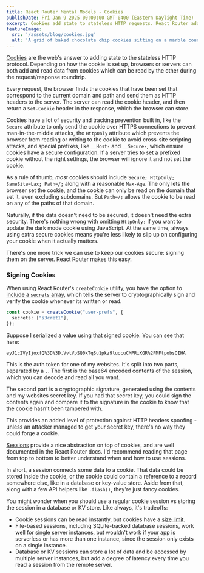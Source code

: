 ```yaml
---
title: React Router Mental Models - Cookies
publishDate: Fri Jan 9 2025 00:00:00 GMT-0400 (Eastern Daylight Time)
excerpt: Cookies add state to stateless HTTP requests. React Router adds extra security and convenience.
featureImage:
  src: '/assets/blog/cookies.jpg'
  alt: 'A grid of baked chocolate chip cookies sitting on a marble countertop.'
---
```


[Cookies](https://developer.mozilla.org/en-US/docs/Web/HTTP/Cookies) are the web's answer to adding state to the stateless HTTP protocol. Depending on how the cookie is set up, browsers or servers can both add and read data from cookies which can be read by the other during the request/response roundtrip.

Every request, the browser finds the cookies that have been set that correspond to the current domain and path and send them as HTTP headers to the server. The server can read the cookie header, and then return a `Set-Cookie` header in the response, which the browser can store.

Cookies have a lot of security and tracking prevention built in, like the `Secure` attribute to only send the cookie over HTTPS connections to prevent man-in-the-middle attacks, the `HttpOnly` attribute which prevents the browser from reading or writing to the cookie to avoid cross-site scripting attacks, and special prefixes, like `__Host-` and `__Secure-`, which ensure cookies have a secure configuration. If a server tries to set a prefixed cookie without the right settings, the browser will ignore it and not set the cookie.

As a rule of thumb, _most_ cookies should include `Secure; HttpOnly; SameSite=Lax; Path=/;` along with a reasonable `Max-Age`. The only lets the browser set the cookie, and the cookie can only be read on the domain that set it, even excluding subdomains. But `Path=/;` allows the cookie to be read on any of the paths of that domain.

Naturally, if the data doesn't need to be secured, it doesn't need the extra security. There's nothing wrong with omitting `HttpOnly;` if you want to update the dark mode cookie using JavaScript. At the same time, always using extra secure cookies means you're less likely to slip up on configuring your cookie when it actually matters.

There's one more trick we can use to keep our cookies secure: signing them on the server. React Router makes this easy.

### Signing Cookies
 
When using React Router's `createCookie` utility, you have the option to [include a `secrets` array](https://reactrouter.com/explanation/sessions-and-cookies#signing-cookies), which tells the server to cryptographically sign and verify the cookie whenever its written or read.

```ts
const cookie = createCookie("user-prefs", {
  secrets: ["s3cret1"],
});
```
 
Suppose I serialized a value using that signed cookie. You can see that here:

```
eyJ1c2VyIjoxfQ%3D%3D.VvtVpSQ0kTqSu1pkz9luocuCMPRiKGR%2FMFtpobsOIHA
```

This is the auth token for one of my websites. It's split into two parts, separated by a `.`. The first is the base64 encoded contents of the session, which you can decode and read all you want. 

The second part is a cryptographic signature, generated using the contents and my websites secret key. If you had that secret key, you could sign the contents again and compare it to the signature in the cookie to know that the cookie hasn't been tampered with.

This provides an added level of protection against HTTP headers spoofing - unless an attacker managed to get your secret key, there's no way they could forge a cookie.

[Sessions](https://reactrouter.com/explanation/sessions-and-cookies) provide a nice abstraction on top of cookies, and are well documented in the React Router docs. I'd recommend reading that page from top to bottom to better understand when and how to use sessions.

In short, a session connects some data to a cookie. That data could be stored inside the cookie, or the cookie could contain a reference to a record somewhere else, like in a database or key-value store. Aside from that, along with a few API helpers like `.flash()`, they're just fancy cookies.

You might wonder when you should use a regular cookie session vs storing the session in a database or KV store. Like always, it's tradeoffs:

- Cookie sessions can be read instantly, but cookies have a [size limit](https://developer.mozilla.org/en-US/docs/Web/HTTP/Cookies#data_storage).
- File-based sessions, including SQLite-backed database sessions, work well for single server instances, but wouldn't work if your app is serverless or has more than one instance, since the session only exists on a single instance.
- Database or KV sessions can store a lot of data and be accessed by multiple server instances, but add a degree of latency every time you read a session from the remote server.

